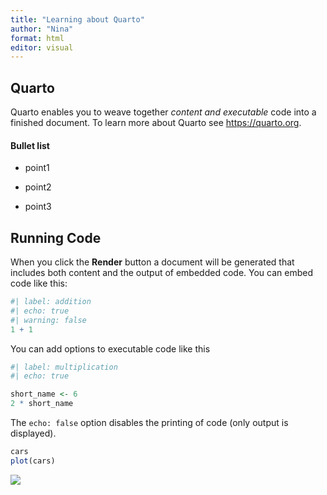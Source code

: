 ```yaml
---
title: "Learning about Quarto"
author: "Nina"
format: html
editor: visual
---
```


## Quarto

Quarto enables you to weave together *content and executable* code into a finished document. To learn more about Quarto see <https://quarto.org>.

#### Bullet list

-   point1

-   point2

-   point3

## Running Code

When you click the **Render** button a document will be generated that includes both content and the output of embedded code. You can embed code like this:

```r
#| label: addition
#| echo: true
#| warning: false
1 + 1
```

You can add options to executable code like this

```r
#| label: multiplication
#| echo: true

short_name <- 6
2 * short_name
```

The `echo: false` option disables the printing of code (only output is displayed).

```r
cars
plot(cars)

```

![](https://pictures.dealer.com/g/garberhondarochesterny/0301/a8f0084797fea1cb2e207b161280017ax.jpg?impolicy=resize&w=1024)
